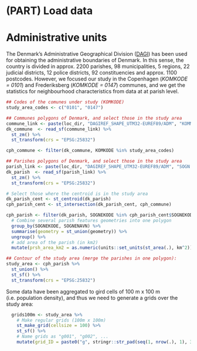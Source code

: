 # (PART) Load data {-}

# Administrative units

The Denmark's Administrative Geographical Division ([DAGI](https://sdfe.dk/hent-data/danmarks-administrative-geografiske-inddeling/)) has been used for obtaining the administrative boundaries of Denmark. In this sense, the country is divided in approx. 2200 parishes, 98 municipalities, 5 regions, 22 judicial districts, 12 police districts, 92 constituencies and approx. 1100 postcodes. However, we focused our study in the Copenhagen (*KOMKODE = 0101*) and Frederiksberg (*KOMKODE = 0147*) communes, and we get the statistics for neighbourhood characteristics from data at at parish level.    

```r

## Codes of the comunes under study (KOMKODE)
study_area_codes <- c("0101", "0147")

## Communes polygons of Denmark, and select those in the study area
commune_link <- paste(loc_dir, "DAGIREF_SHAPE_UTM32-EUREF89/ADM", "KOMMUNE.shp", sep = "/")
dk_commune  <- read_sf(commune_link) %>%
  st_zm() %>% 
  st_transform(crs = "EPSG:25832")

cph_commune <- filter(dk_commune, KOMKODE %in% study_area_codes)

## Parishes polygons of Denmark, and select those in the study area 
parish_link <- paste(loc_dir, "DAGIREF_SHAPE_UTM32-EUREF89/ADM", "SOGN.shp", sep = "/")
dk_parish  <- read_sf(parish_link) %>%
  st_zm() %>% 
  st_transform(crs = "EPSG:25832")

# Select those where the centroid is in the study area
dk_parish_cent <- st_centroid(dk_parish)
cph_parish_cent <- st_intersection(dk_parish_cent, cph_commune)

cph_parish <- filter(dk_parish, SOGNEKODE %in% cph_parish_cent$SOGNEKODE) %>% 
  # Combine several parish features geometries into one polygon
  group_by(SOGNEKODE, SOGNENAVN) %>% 
  summarise(geometry = st_union(geometry)) %>% 
  ungroup() %>% 
  # add area of the parish (in km2)
  mutate(prsh_area_km2 = as.numeric(units::set_units(st_area(.), km^2)))

## Contour of the study area (merge the parishes in one polygon):
study_area <- cph_parish %>%
  st_union() %>%
  st_sf() %>% 
  st_transform(crs = "EPSG:25832")

```

Some data have been aggregated to gird cells of 100 m x 100 m (i.e. population density), and thus we need to generate a grids over the study area:
```r

  grids100m <- study_area %>% 
    # Make regular grids (100m x 100m)
    st_make_grid(cellsize = 100) %>% 
    st_sf() %>% 
    # Name grids as "g001", "g002", ...
    mutate(grid_ID = paste0("g", stringr::str_pad(seq(1, nrow(.), 1), 3, pad = "0")))

```
